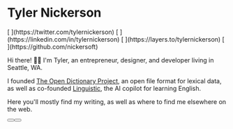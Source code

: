 

<div>

<div class="mb-8">
  <Avatar />
</div>

# Tyler Nickerson

<div class="social">
  [<Twitter />
  ](https://twitter.com/tylernickerson) [<LinkedIn />
  ](https://linkedin.com/in/tylernickerson) [<Layers />
  ](https://layers.to/tylernickerson) [<GitHub />
  ](https://github.com/nickersoft)
</div>

Hi there! 👋🏻 I'm Tyler, an entrepreneur, designer, and developer living in Seattle, WA.

I founded [The Open Dictionary Project](https://odict.org), an open file format for lexical data, as well as co-founded [Linguistic](https://linguistic.io), the AI copilot for learning English.

Here you'll mostly find my writing, as well as where to find me elsewhere on
the web.

  <div class="flex mt-8 flex-col lg:flex-row items-start lg:items-center gap-2"> 
    <Button href="mailto:tyler@linguistic.io" title="Message me" icon={Email} />
    <Button href="https://read.cv/tnick" variant="secondary" iconPlacement="after" title="Read my resume" icon={OpenInNew} />
  </div>
</div>
